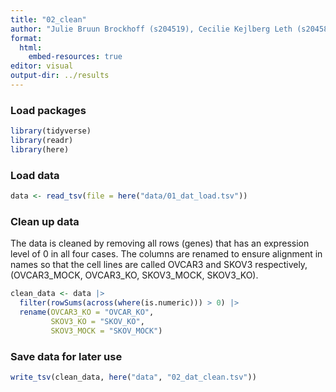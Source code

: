 ```yaml
---
title: "02_clean"
author: "Julie Bruun Brockhoff (s204519), Cecilie Kejlberg Leth (s204584), Amalie Drud Nielsen (s204560), Chrysillis Hellemann Polhaus (s153664), Lise Lotte Eriksen (s154123)"
format: 
  html:
    embed-resources: true
editor: visual
output-dir: ../results
---
```


### Load packages

```r
library(tidyverse)
library(readr)
library(here)
```

### Load data

```r
data <- read_tsv(file = here("data/01_dat_load.tsv"))
```

### Clean up data

The data is cleaned by removing all rows (genes) that has an expression level of 0 in all four cases. The columns are renamed to ensure alignment in names so that the cell lines are called OVCAR3 and SKOV3 respectively, (OVCAR3_MOCK, OVCAR3_KO, SKOV3_MOCK, SKOV3_KO).

```r
clean_data <- data |> 
  filter(rowSums(across(where(is.numeric))) > 0) |> 
  rename(OVCAR3_KO = "OVCAR_KO",
         SKOV3_KO = "SKOV_KO",
         SKOV3_MOCK = "SKOV_MOCK")
```

### Save data for later use

```r
write_tsv(clean_data, here("data", "02_dat_clean.tsv"))
```
